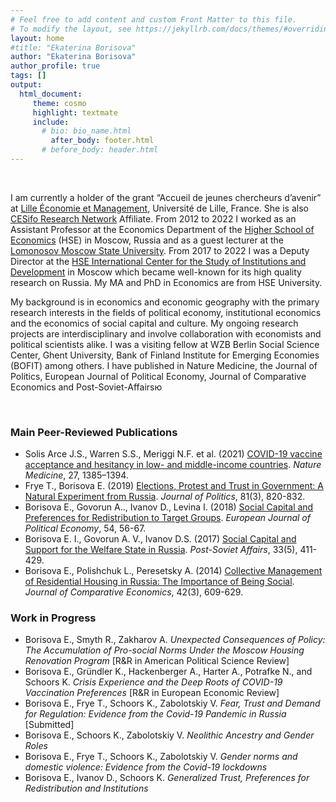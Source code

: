 ```yaml
---
# Feel free to add content and custom Front Matter to this file.
# To modify the layout, see https://jekyllrb.com/docs/themes/#overriding-theme-defaults
layout: home
#title: "Ekaterina Borisova"
author: "Ekaterina Borisova"
author_profile: true
tags: []
output:
  html_document:
     theme: cosmo
     highlight: textmate
     include:
       # bio: bio_name.html
         after_body: footer.html
       # before_body: header.html
---
```


<br>

I am currently a holder of the grant “Accueil de jeunes chercheurs d’avenir” at [Lille Économie et Management](https://lem.univ-lille.fr/), Université de Lille, France. She is also [CESifo Research Network](https://www.cesifo.org/en) Affiliate. From 2012 to 2022 I worked as an Assistant Professor at the Economics Department of the [Higher School of Economics](https://www.hse.ru/en/) (HSE) in Moscow, Russia and as a guest lecturer at the [Lomonosov Moscow State University](https://www.msu.ru/en/). From 2017 to 2022 I was a Deputy Director at the [HSE International Center for the Study of Institutions and Development](https://iims.hse.ru/en/csid/) in Moscow which became well-known for its high quality research on Russia. My MA and PhD in Economics are from HSE University.

My background is in economics and economic geography with the primary research interests in the fields of political economy, institutional economics and the economics of social capital and culture. My ongoing research projects are interdisciplinary and involve collaboration with economists and political scientists alike. I was a visiting fellow at WZB Berlin Social Science Center, Ghent University, Bank of Finland Institute for Emerging Economies (BOFIT) among others. I have published in Nature Medicine, the Journal of Politics, European Journal of Political Economy, Journal of Comparative Economics and Post-Soviet-Affairsю

<br>

### Main Peer-Reviewed Publications

- Solis Arce J.S., Warren S.S., Meriggi N.F. et al. (2021) [COVID-19 vaccine acceptance and hesitancy in low- and middle-income countries](https://www.nature.com/articles/s41591-021-01454-y). _Nature Medicine_, 27, 1385–1394.
- Frye T., Borisova E. (2019) [Elections, Protest and Trust in Government: A Natural Experiment from Russia](https://www.journals.uchicago.edu/doi/abs/10.1086/702944?mobileUi=0). _Journal of Politics_, 81(3), 820-832.
- Borisova E., Govorun A.., Ivanov D., Levina I. (2018) [Social Capital and Preferences for Redistribution to Target Groups](https://www.sciencedirect.com/science/article/abs/pii/S0176268018300259). _European Journal of Political Economy_, 54, 56-67.
- Borisova E. I., Govorun A. V., Ivanov D.S. (2017) [Social Capital and Support for the Welfare State in Russia](https://www.tandfonline.com/doi/abs/10.1080/1060586X.2017.1348588?journalCode=rpsa20). _Post-Soviet Affairs_, 33(5), 411-429.
- Borisova E., Polishchuk L., Peresetsky A. (2014) [Collective Management of Residential Housing in Russia: The Importance of Being Social](https://www.sciencedirect.com/science/article/pii/S0147596714000328). _Journal of Comparative Economics_, 42(3), 609-629.

### Work in Progress

- Borisova E., Smyth R., Zakharov A. *Unexpected  Consequences  of  Policy:   The  Accumulation  of  Pro-social  Norms  Under  the Moscow Housing Renovation Program* [R&R in American Political Science Review]
- Borisova E., Gründler K., Hackenberger A., Harter A., Potrafke N., and Schoors K. *Crisis Experience and the Deep Roots of COVID-19 Vaccination Preferences* [R&R in European Economic Review]
- Borisova E., Frye T., Schoors K., Zabolotskiy V. *Fear, Trust and Demand for Regulation: Evidence from the Covid-19 Pandemic in Russia* [Submitted]
- Borisova E., Schoors K., Zabolotskiy V. *Neolithic Ancestry and Gender Roles*
- Borisova E., Frye T., Schoors K., Zabolotskiy V. *Gender norms and domestic violence: Evidence from the Covid-19 lockdowns*
- Borisova E., Ivanov D., Schoors K. *Generalized Trust, Preferences for Redistribution and Institutions*

